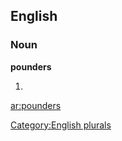 ==English==

===Noun===
'''pounders'''

# {{plural of|[[pounder]]}}

[[Category:English plurals]]

[[ar:pounders]]